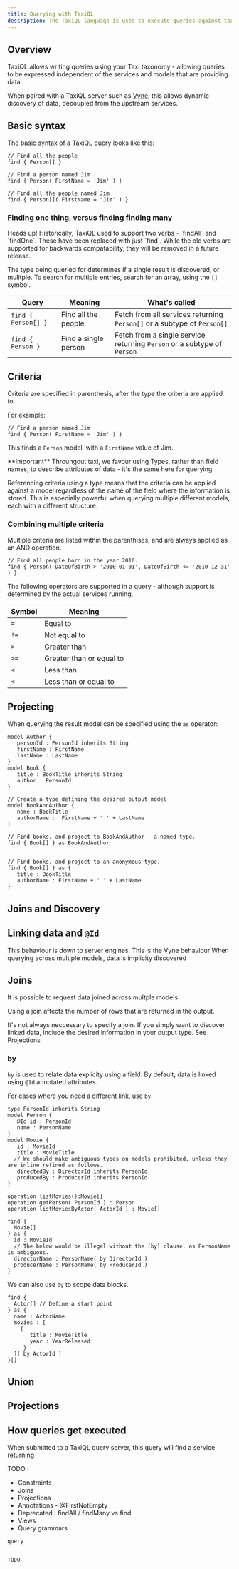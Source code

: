 ```yaml
---
title: Querying with TaxiQL
description: The TaxiQL language is used to execute queries against taxi-aware sources
---
```



## Overview
TaxiQL allows writing queries using your Taxi taxonomy -  allowing queries to be expressed independent of the services and models that are providing data.

When paired with a TaxiQL server such as [Vyne](https://vyne.co), this allows dynamic discovery of data, decoupled from the upstream services.

## Basic syntax
The basic syntax of a TaxiQL query looks like this:

```taxi
// Find all the people
find { Person[] }

// Find a person named Jim
find { Person( FirstName = 'Jim' ) }

// Find all the people named Jim
find { Person[]( FirstName = 'Jim' ) }
```

### Finding one thing, versus finding finding many
<Discourage>
Heads up! Historically, TaxiQL used to support two verbs - `findAll` and `findOne`.  These have been replaced with just `find`.  While the old
verbs are supported for backwards compatability, they will be removed in a future release.
</Discourage>

The type being queried for determines if a single result is discovered, or mulitple.  To search for multiple entries, search for an array, using the `[]` symbol.


| Query                  | Meaning                 | What's called
|------------------------|-------------------------|--------------------------------------------|
| `find { Person[] }`    | Find all the people     | Fetch from all services returning `Person[]` or a subtype of `Person[]` |
| `find { Person }`    | Find a single person     | Fetch from a single service returning `Person` or a subtype of `Person` |


## Criteria
Criteria are specified in parenthesis, after the type the criteria are applied to.

For example:

```taxi
// Find a person named Jim
find { Person( FirstName = 'Jim' ) }
```

This finds a `Person` model, with a `FirstName` value of Jim.

<Hint>
   **Important** Throuhgout taxi, we favour using Types, rather than field names, to describe attributes of data - it's the same here for querying.

   Referencing criteria using a type means that the criteria can be applied against a model regardless of the name of the field where the information is stored.
   This is especially powerful when querying multiple different models, each with a different structure.
</Hint>

### Combining multiple criteria
Multiple criteria are listed within the parenthises, and are always applied as an AND operation.
```taxi
// Find all people born in the year 2010.
find { Person( DateOfBirth > '2010-01-01', DateOfBirth <= '2010-12-31' ) }
```

The following operators are supported in a query - although support is determined by the actual services running.

| Symbol | Meaning      |
|--------|--------------|
| `=`    | Equal to     |
| `!=`   | Not equal to |
| `>`    | Greater than |
| `>=`    | Greater than or equal to |
| `<`    | Less than    |
| `<`    | Less than or equal to   |

## Projecting
When querying the result model can be specified using the `as` operator:

```
model Author {
   personId : PersonId inherits String
   firstName : FirstName
   lastName : LastName
}
model Book {
   title : BookTitle inherits String
   author : PersonId
}

// Create a type defining the desired output model
model BookAndAuthor {
   name : BookTitle
   authorName :  FirstName + ' ' + LastName
}

// Find books, and project to BookAndAuthor - a named type.
find { Book[] } as BookAndAuthor


// Find books, and project to an anonymous type.
find { Book[] } as {
   title : BookTitle
   authorName : FirstName + ' ' + LastName
}
```

## Joins and Discovery

## Linking data and `@Id`
<Hint>This behaviour is down to server engines.  This is the Vyne behaviour</Hint>
When querying across multiple models, data is implicity discovered

## Joins
It is possible to request data joined across multple models.

Using a join affects the number of rows that are returned in the output.

<Hint>
   It's not always neccessary to specify a join.  If you simply want to discover linked data, include the desired information in your output type.
   See <Link to='#projections'>Projections</Link>
</Hint>

### by

`by` is used to relate data explicity using a field.
By default, data is linked using `@Id` annotated attributes.

For cases where you need a different link, use `by`.

```
type PersonId inherits String
model Person {
   @Id id : PersonId
   name : PersonName
}
model Movie {
   id : MovieId
   title : MovieTitle
  // We should make ambiguous types on models prohibited, unless they are inline refined as follows.
   directedBy : DirectorId inherits PersonId
   producedBy : ProducerId inherits PersonId
}

operation listMovies():Movie[]
operation getPerson( PersonId ) : Person
operation listMoviesByActor( ActorId ) : Movie[]

find {
  Movie[]
} as {
  id : MovieId
  // The below would be illegal without the (by) clause, as PersonName is ambiguous.
  directorName : PersonName( by DirectorId )
  producerName : PersonName( by ProducerId )
}
```

We can also use `by` to scope data blocks.

```
find {
  Actor[] // Define a start point
} as {
  name : ActorName
  movies : [
    {
       title : MovieTitle
       year : YearReleased
     }
  ]( by ActorId )
}[]
```

## Union

## Projections


## How queries get executed

When submitted to a TaxiQL query server, this query will find a service returning

TODO :
 * Constraints
 * Joins
 * Projections
 * Annotations - @FirstNotEmpty
 * Deprecated : findAll / findMany vs find
 * Views
 * Query grammars

```taxi
query


TODO
